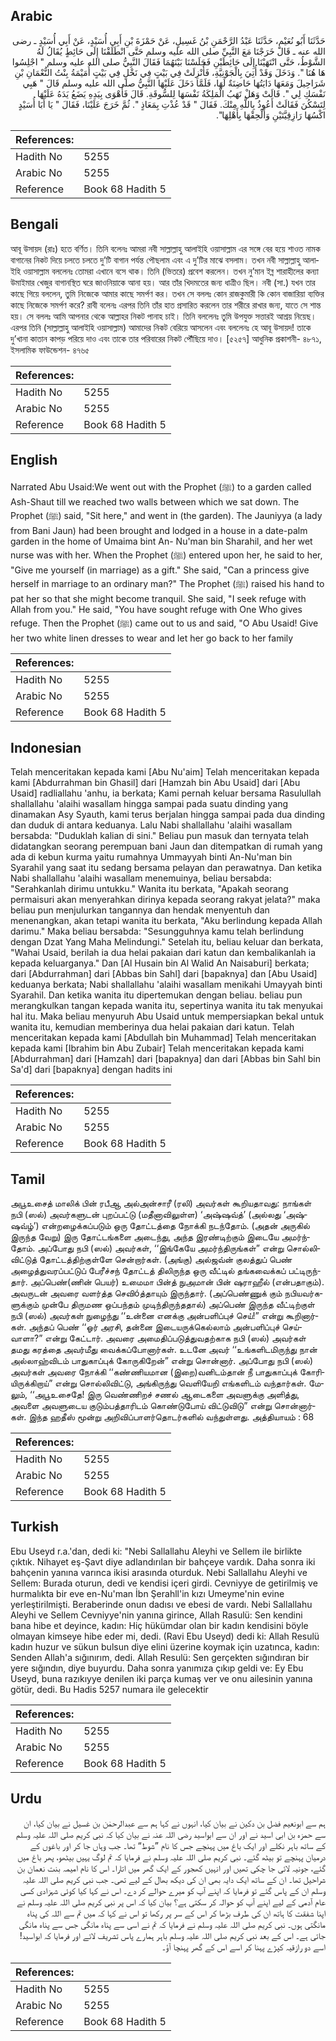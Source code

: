 ## Arabic


<div dir="rtl" lang="ar" style={{fontSize:'larger',backgroundColor:'#f8f9fa',padding:20}}>
حَدَّثَنَا أَبُو نُعَيْمٍ، حَدَّثَنَا عَبْدُ الرَّحْمَنِ بْنُ غَسِيلٍ، عَنْ حَمْزَةَ بْنِ أَبِي أُسَيْدٍ، عَنْ أَبِي أُسَيْدٍ ـ رضى الله عنه ـ قَالَ خَرَجْنَا مَعَ النَّبِيِّ صلى الله عليه وسلم حَتَّى انْطَلَقْنَا إِلَى حَائِطٍ يُقَالُ لَهُ الشَّوْطُ، حَتَّى انْتَهَيْنَا إِلَى حَائِطَيْنِ فَجَلَسْنَا بَيْنَهُمَا فَقَالَ النَّبِيُّ صلى الله عليه وسلم ‏"‏ اجْلِسُوا هَا هُنَا ‏"‏‏.‏ وَدَخَلَ وَقَدْ أُتِيَ بِالْجَوْنِيَّةِ، فَأُنْزِلَتْ فِي بَيْتٍ فِي نَخْلٍ فِي بَيْتٍ أُمَيْمَةُ بِنْتُ النُّعْمَانِ بْنِ شَرَاحِيلَ وَمَعَهَا دَايَتُهَا حَاضِنَةٌ لَهَا، فَلَمَّا دَخَلَ عَلَيْهَا النَّبِيُّ صلى الله عليه وسلم قَالَ ‏"‏ هَبِي نَفْسَكِ لِي ‏"‏‏.‏ قَالَتْ وَهَلْ تَهَبُ الْمَلِكَةُ نَفْسَهَا لِلسُّوقَةِ‏.‏ قَالَ فَأَهْوَى بِيَدِهِ يَضَعُ يَدَهُ عَلَيْهَا لِتَسْكُنَ فَقَالَتْ أَعُوذُ بِاللَّهِ مِنْكَ‏.‏ فَقَالَ ‏"‏ قَدْ عُذْتِ بِمَعَاذٍ ‏"‏‏.‏ ثُمَّ خَرَجَ عَلَيْنَا، فَقَالَ ‏"‏ يَا أَبَا أُسَيْدٍ اكْسُهَا رَازِقِيَّتَيْنِ وَأَلْحِقْهَا بِأَهْلِهَا‏"‏‏.‏
</div>
<div style={{backgroundColor:'#f8f9fa',padding:20, marginBottom: 10}}><table> <thead> <tr> <th>References:</th> <th></th> </tr> </thead> <tbody><tr><td>Hadith No</td><td>5255</td></tr><tr><td>Arabic No</td><td>5255</td></tr><tr><td>Reference</td><td>Book 68 Hadith 5</td></tr></tbody></table></div>

## Bengali


<div dir="ltr" lang="bn" style={{fontSize:'larger',backgroundColor:'#f8f9fa',padding:20}}>
আবূ উসায়দ (রাঃ) হতে বর্ণিত। তিনি বলেনঃ আমরা নবী সাল্লাল্লাহু আলাইহি ওয়াসাল্লাম এর সঙ্গে বের হয়ে শাওত নামক বাগানের নিকট দিয়ে চলতে চলতে দু’টি বাগান পর্যন্ত পৌছলাম এবং এ দু’টির মাঝে বসলাম। তখন নবী সাল্লাল্লাহু আলাইহি ওয়াসাল্লাম বললেনঃ তোমরা এখানে বসে থাক। তিনি (ভিতরে) প্রবেশ করলেন। তখন নু’মান ইব্ন শারাহীলের কন্যা উমাইমার খেজুর বাগানস্থিত ঘরে জাওনিয়াকে আনা হয়। আর তাঁর খিদমতের জন্য ধাত্রীও ছিল। নবী (সা.) যখন তার কাছে গিয়ে বললেন, তুমি নিজেকে আমার কাছে সমর্পণ কর। তখন সে বললঃ কোন রাজকুমারী কি কোন বাজারিয়া ব্যক্তির কাছে নিজেকে সমর্পণ করে? রাবী বলেনঃ এরপর তিনি তাঁর হাত প্রসারিত করলেন তার শরীরে রাখার জন্য, যাতে সে শান্ত হয়। সে বললঃ আমি আপনার থেকে আল্লাহর নিকট পানাহ চাই। তিনি বললেনঃ তুমি উপযুক্ত সত্তারই আশ্রয় নিয়েছ। এরপর তিনি (সাল্লাল্লাহু আলাইহি ওয়াসাল্লাম) আমাদের নিকট বেরিয়ে আসলেন এবং বললেনঃ হে আবূ উসায়দ! তাকে দু’খানা কাতান কাপড় পরিয়ে দাও এবং তাকে তার পরিবারের নিকট পৌঁছিয়ে দাও। [৫২৫৭] আধুনিক প্রকাশনী- ৪৮৭১, ইসলামিক ফাউন্ডেশন- ৪৭৬৫
</div>
<div style={{backgroundColor:'#f8f9fa',padding:20, marginBottom: 10}}><table> <thead> <tr> <th>References:</th> <th></th> </tr> </thead> <tbody><tr><td>Hadith No</td><td>5255</td></tr><tr><td>Arabic No</td><td>5255</td></tr><tr><td>Reference</td><td>Book 68 Hadith 5</td></tr></tbody></table></div>

## English


<div dir="ltr" lang="en" style={{fontSize:'larger',backgroundColor:'#f8f9fa',padding:20}}>
Narrated Abu Usaid:We went out with the Prophet (ﷺ) to a garden called Ash-Shaut till we reached two walls between which we sat down. The Prophet (ﷺ) said, "Sit here," and went in (the garden). The Jauniyya (a lady from Bani Jaun) had been brought and lodged in a house in a date-palm garden in the home of Umaima bint An- Nu'man bin Sharahil, and her wet nurse was with her. When the Prophet (ﷺ) entered upon her, he said to her, "Give me yourself (in marriage) as a gift." She said, "Can a princess give herself in marriage to an ordinary man?" The Prophet (ﷺ) raised his hand to pat her so that she might become tranquil. She said, "I seek refuge with Allah from you." He said, "You have sought refuge with One Who gives refuge. Then the Prophet (ﷺ) came out to us and said, "O Abu Usaid! Give her two white linen dresses to wear and let her go back to her family
</div>
<div style={{backgroundColor:'#f8f9fa',padding:20, marginBottom: 10}}><table> <thead> <tr> <th>References:</th> <th></th> </tr> </thead> <tbody><tr><td>Hadith No</td><td>5255</td></tr><tr><td>Arabic No</td><td>5255</td></tr><tr><td>Reference</td><td>Book 68 Hadith 5</td></tr></tbody></table></div>

## Indonesian


<div dir="ltr" lang="id" style={{fontSize:'larger',backgroundColor:'#f8f9fa',padding:20}}>
Telah menceritakan kepada kami [Abu Nu'aim] Telah menceritakan kepada kami [Abdurrahman bin Ghasil] dari [Hamzah bin Abu Usaid] dari [Abu Usaid] radliallahu 'anhu, ia berkata; Kami pernah keluar bersama Rasulullah shallallahu 'alaihi wasallam hingga sampai pada suatu dinding yang dinamakan Asy Syauth, kami terus berjalan hingga sampai pada dua dinding dan duduk di antara keduanya. Lalu Nabi shallallahu 'alaihi wasallam bersabda: "Duduklah kalian di sini." Beliau pun masuk dan ternyata telah didatangkan seorang perempuan bani Jaun dan ditempatkan di rumah yang ada di kebun kurma yaitu rumahnya Ummayyah binti An-Nu'man bin Syarahil yang saat itu sedang bersama pelayan dan perawatnya. Dan ketika Nabi shallallahu 'alaihi wasallam menemuinya, beliau bersabda: "Serahkanlah dirimu untukku." Wanita itu berkata, "Apakah seorang permaisuri akan menyerahkan dirinya kepada seorang rakyat jelata?" maka beliau pun menjulurkan tangannya dan hendak menyentuh dan menenangkan, akan tetapi wanita itu berkata, "Aku berlindung kepada Allah darimu." Maka beliau bersabda: "Sesungguhnya kamu telah berlindung dengan Dzat Yang Maha Melindungi." Setelah itu, beliau keluar dan berkata, "Wahai Usaid, berilah ia dua helai pakaian dari katun dan kembalikanlah ia kepada keluarganya." Dan [Al Husain bin Al Walid An Naisaburi] berkata; dari [Abdurrahman] dari [Abbas bin Sahl] dari [bapaknya] dan [Abu Usaid] keduanya berkata; Nabi shallallahu 'alaihi wasallam menikahi Umayyah binti Syarahil. Dan ketika wanita itu dipertemukan dengan beliau. beliau pun merangkulkan tangan kepada wanita itu, sepertinya wanita itu tak menyukai hal itu. Maka beliau menyuruh Abu Usaid untuk mempersiapkan bekal untuk wanita itu, kemudian memberinya dua helai pakaian dari katun. Telah menceritakan kepada kami [Abdullah bin Muhammad] Telah menceritakan kepada kami [Ibrahim bin Abu Zubair] Telah menceritakan kepada kami [Abdurrahman] dari [Hamzah] dari [bapaknya] dan dari [Abbas bin Sahl bin Sa'd] dari [bapaknya] dengan hadits ini
</div>
<div style={{backgroundColor:'#f8f9fa',padding:20, marginBottom: 10}}><table> <thead> <tr> <th>References:</th> <th></th> </tr> </thead> <tbody><tr><td>Hadith No</td><td>5255</td></tr><tr><td>Arabic No</td><td>5255</td></tr><tr><td>Reference</td><td>Book 68 Hadith 5</td></tr></tbody></table></div>

## Tamil


<div dir="ltr" lang="ta" style={{fontSize:'larger',backgroundColor:'#f8f9fa',padding:20}}>
அபூஉசைத் மாலிக் பின் ரபீஆ அல்அன்சாரீ (ரலி) அவர்கள் கூறியதாவது: நாங்கள் நபி (ஸல்) அவர்களுடன் புறப்பட்டு (மதீனாவிலுள்ள) ‘அஷ்ஷவ்த்’ (அல்லது ‘அஷ்ஷவ்ழ்’) என்றழைக்கப்படும் ஒரு தோட்டத்தை நோக்கி நடந்தோம். (அதன் அருகில் இருந்த வேறு) இரு தோட்டங்களை அடைந்து, அந்த இரண்டிற்கும் இடையே அமர்ந்தோம். அப்போது நபி (ஸல்) அவர்கள், ‘‘இங்கேயே அமர்ந்திருங்கள்” என்று சொல்லிவிட்டுத் தோட்டத்திற்குள்ளே சென்றார்கள். (அங்கு) அல்ஜவ்ன் குலத்துப் பெண் அழைத்துவரப்பட்டுப் பேரீச்சந் தோட்டத் திலிருந்த ஒரு வீட்டில் தங்கவைக்கப் பட்டிருந்தார். அப்பெண்(ணின் பெயர்) உமைமா பின்த் நுஅமான் பின் ஷராஹீல் (என்பதாகும்). அவருடன் அவரை வளர்த்த செவிóத்தாயும் இருந்தார். (அப்பெண்ணுக் கும் நபியவர்களுக்கும் முன்பே திருமண ஒப்பந்தம் முடிந்திருந்ததால்) அப்பெண் இருந்த வீட்டிற்குள் நபி (ஸல்) அவர்கள் நுழைந்து ‘‘உன்னை எனக்கு அன்பளிப்புச் செய்!” என்று கூறினார்கள். அந்தப் பெண் ‘‘ஓர் அரசி, தன்னை இடையருக்கெல்லாம் அன்பளிப்புச் செய்வாளா?” என்று கேட்டார். அவரை அமைதிப்படுத்துவதற்காக நபி (ஸல்) அவர்கள் தமது கரத்தை அவர்மீது வைக்கப்போனார்கள். உடனே அவர் ‘‘உங்களிடமிருந்து நான் அல்லாஹ்விடம் பாதுகாப்புக் கோருகிறேன்” என்று சொன்னார். அப்போது நபி (ஸல்) அவர்கள் அவரை நோக்கி ‘‘கண்ணியமான (இறை)வனிடம்தான் நீ பாதுகாப்புக் கோரியிருக்கிறாய்” என்று சொல்லிவிட்டு, அங்கிருந்து வெளியேறி எங்களிடம் வந்தார்கள். மேலும், ‘‘அபூஉசைதே! இரு வெண்ணிறச் சணல் ஆடைகளை அவளுக்கு அளித்து, அவளை அவளுடைய குடும்பத்தாரிடம் கொண்டுபோய் விட்டுவிடு” என்று சொன்னார்கள். இந்த ஹதீஸ் மூன்று அறிவிப்பாளர்தொடர்களில் வந்துள்ளது. அத்தியாயம் : 68
</div>
<div style={{backgroundColor:'#f8f9fa',padding:20, marginBottom: 10}}><table> <thead> <tr> <th>References:</th> <th></th> </tr> </thead> <tbody><tr><td>Hadith No</td><td>5255</td></tr><tr><td>Arabic No</td><td>5255</td></tr><tr><td>Reference</td><td>Book 68 Hadith 5</td></tr></tbody></table></div>

## Turkish


<div dir="ltr" lang="tr" style={{fontSize:'larger',backgroundColor:'#f8f9fa',padding:20}}>
Ebu Useyd r.a.'dan, dedi ki: "Nebi Sallallahu Aleyhi ve Sellem ile birlikte çıktık. Nihayet eş-Şavt diye adlandırılan bir bahçeye vardık. Daha sonra iki bahçenin yanına varınca ikisi arasında oturduk. Nebi Sallallahu Aleyhi ve Sellem: Burada oturun, dedi ve kendisi içeri girdi. Cevniyye de getirilmiş ve hurmalıkta bir eve en-Nu'man İbn Şerahll'in kızı Umeyme'nin evine yerleştirilmişti. Beraberinde onun dadısı ve ebesi de vardı. Nebi Sallallahu Aleyhi ve Sellem Cevniyye'nin yanına girince, Allah Rasulü: Sen kendini bana hibe et deyince, kadın: Hiç hükümdar olan bir kadın kendisini böyle olmayan kimseye hibe eder mi, dedi. (Ravi Ebu Useyd) dedi ki: Allah Resulü kadın huzur ve sükun bulsun diye elini üzerine koymak için uzatınca, kadın: Senden Allah'a sığınırım, dedi. Allah Resulü: Sen gerçekten sığındıran bir yere sığındın, diye buyurdu. Daha sonra yanımıza çıkıp geldi ve: Ey Ebu Useyd, buna razıkıyye denilen iki parça kumaş ver ve onu ailesinin yanına götür, dedi. Bu Hadis 5257 numara ile gelecektir
</div>
<div style={{backgroundColor:'#f8f9fa',padding:20, marginBottom: 10}}><table> <thead> <tr> <th>References:</th> <th></th> </tr> </thead> <tbody><tr><td>Hadith No</td><td>5255</td></tr><tr><td>Arabic No</td><td>5255</td></tr><tr><td>Reference</td><td>Book 68 Hadith 5</td></tr></tbody></table></div>

## Urdu


<div dir="rtl" lang="ur" style={{fontSize:'larger',backgroundColor:'#f8f9fa',padding:20}}>
ہم سے ابونعیم فضل بن دکین نے بیان کیا، انہوں نے کہا ہم سے عبدالرحمٰن بن غسیل نے بیان کیا، ان سے حمزہ بن ابی اسید نے اور ان سے ابواسید رضی اللہ عنہ نے بیان کیا کہ نبی کریم صلی اللہ علیہ وسلم کے ساتھ باہر نکلے اور ایک باغ میں پہنچے جس کا نام ”شوط“ تھا۔ جب وہاں جا کر اور باغوں کے درمیان پہنچے تو بیٹھ گئے۔ نبی کریم صلی اللہ علیہ وسلم نے فرمایا کہ تم لوگ یہیں بیٹھو، پھر باغ میں گئے، جونیہ لائی جا چکی تھیں اور انہیں کھجور کے ایک گھر میں اتارا۔ اس کا نام امیمہ بنت نعمان بن شراحیل تھا۔ ان کے ساتھ ایک دایہ بھی ان کی دیکھ بھال کے لیے تھی۔ جب نبی کریم صلی اللہ علیہ وسلم ان کے پاس گئے تو فرمایا کہ اپنے آپ کو میرے حوالے کر دے۔ اس نے کہا کیا کوئی شہزادی کسی عام آدمی کے لیے اپنے آپ کو حوالہ کر سکتی ہے؟ بیان کیا کہ اس پر نبی کریم صلی اللہ علیہ وسلم نے اپنا شفقت کا ہاتھ ان کی طرف بڑھا کر اس کے سر پر رکھا تو اس نے کہا کہ میں تم سے اللہ کی پناہ مانگتی ہوں۔ نبی کریم صلی اللہ علیہ وسلم نے فرمایا کہ تم نے اسی سے پناہ مانگی جس سے پناہ مانگی جاتی ہے۔ اس کے بعد نبی کریم صلی اللہ علیہ وسلم باہر ہمارے پاس تشریف لائے اور فرمایا کہ ابواسید! اسے دو رازقیہ کپڑے پہنا کر اسے اس کے گھر پہنچا آؤ۔
</div>
<div style={{backgroundColor:'#f8f9fa',padding:20, marginBottom: 10}}><table> <thead> <tr> <th>References:</th> <th></th> </tr> </thead> <tbody><tr><td>Hadith No</td><td>5255</td></tr><tr><td>Arabic No</td><td>5255</td></tr><tr><td>Reference</td><td>Book 68 Hadith 5</td></tr></tbody></table></div>